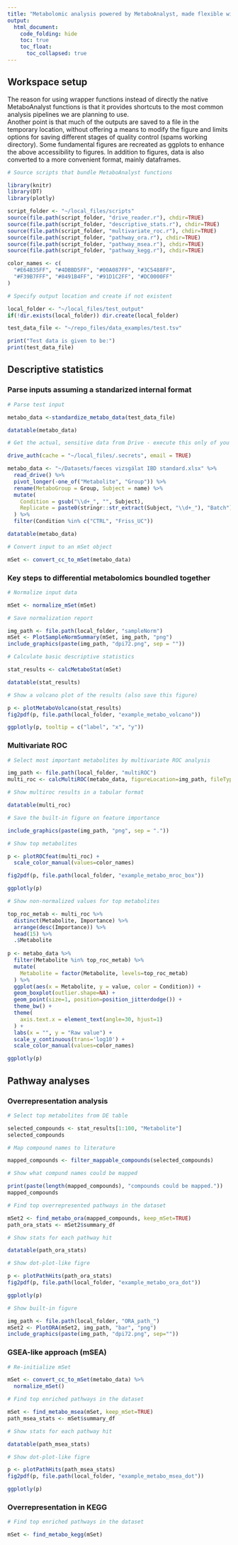 ```yaml
---
title: "Metabolomic analysis powered by MetaboAnalyst, made flexible with scripts"
output: 
  html_document:
    code_folding: hide
    toc: true
    toc_float:
      toc_collapsed: true
---
```


## Workspace setup

The reason for using wrapper functions instead of directly the native MetaboAnalyst functions is that it provides shortcuts to the most common analysis pipelines we are planning to use.  
Another point is that much of the outputs are saved to a file in the temporary location, without offering a means to modify the figure and limits options for saving different stages of quality control (spams working directory).
Some fundamental figures are recreated as ggplots to enhance the above accessibility to figures.
In addition to figures, data is also converted to a more convenient format, mainly dataframes.

```r
# Source scripts that bundle MetaboAnalyst functions

library(knitr)
library(DT)
library(plotly)

script_folder <- "~/local_files/scripts"
source(file.path(script_folder, "drive_reader.r"), chdir=TRUE)
source(file.path(script_folder, "descriptive_stats.r"), chdir=TRUE)
source(file.path(script_folder, "multivariate_roc.r"), chdir=TRUE)
source(file.path(script_folder, "pathway_ora.r"), chdir=TRUE)
source(file.path(script_folder, "pathway_msea.r"), chdir=TRUE)
source(file.path(script_folder, "pathway_kegg.r"), chdir=TRUE)

color_names <- c(
  "#E64B35FF", "#4DBBD5FF", "#00A087FF", "#3C5488FF",
  "#F39B7FFF", "#8491B4FF", "#91D1C2FF", "#DC0000FF"
)
```

```r
# Specify output location and create if not existent

local_folder <- "~/local_files/test_output"
if(!dir.exists(local_folder)) dir.create(local_folder)

test_data_file <- "~/repo_files/data_examples/test.tsv"

print("Test data is given to be:")
print(test_data_file)
```

## Descriptive statistics

### Parse inputs assuming a standarized internal format

```r
# Parse test input

metabo_data <-standardize_metabo_data(test_data_file)

datatable(metabo_data)
```

```r
# Get the actual, sensitive data from Drive - execute this only of you have a key

drive_auth(cache = "~/local_files/.secrets", email = TRUE)

metabo_data <- "~/Datasets/faeces vizsgálat IBD standard.xlsx" %>%
  read_drive() %>%
  pivot_longer(-one_of("Metabolite", "Group")) %>%
  rename(MetaboGroup = Group, Subject = name) %>%
  mutate(
    Condition = gsub("\\d+_", "", Subject),
    Replicate = paste0(stringr::str_extract(Subject, "\\d+_"), "Batch")
  ) %>%
  filter(Condition %in% c("CTRL", "Friss_UC"))

datatable(metabo_data)
```

```r
# Convert input to an mSet object

mSet <- convert_cc_to_mSet(metabo_data)
```

### Key steps to differential metabolomics boundled together

```r
# Normalize input data

mSet <- normalize_mSet(mSet)
```

```r
# Save normalization report

img_path <- file.path(local_folder, "sampleNorm")
mSet <- PlotSampleNormSummary(mSet, img_path, "png")
include_graphics(paste(img_path, "dpi72.png", sep = ""))
```

```r
# Calculate basic descriptive statistics

stat_results <- calcMetaboStat(mSet)

datatable(stat_results)
```

```r
# Show a volcano plot of the results (also save this figure)

p <- plotMetaboVolcano(stat_results)
fig2pdf(p, file.path(local_folder, "example_metabo_volcano"))

ggplotly(p, tooltip = c("label", "x", "y"))
```

### Multivariate ROC

```r
# Select most important metabolites by multivariate ROC analysis

img_path <- file.path(local_folder, "multiROC")
multi_roc <- calcMultiROC(metabo_data, figureLocation=img_path, fileType="png")
```

```r
# Show multiroc results in a tabular format

datatable(multi_roc)
```

```r
# Save the built-in figure on feature importance

include_graphics(paste(img_path, "png", sep = "."))
```

```r
# Show top metabolites

p <- plotROCfeat(multi_roc) +
  scale_color_manual(values=color_names)

fig2pdf(p, file.path(local_folder, "example_metabo_mroc_box"))

ggplotly(p)
```

```r
# Show non-normalized values for top metabolites

top_roc_metab <- multi_roc %>%
  distinct(Metabolite, Importance) %>%
  arrange(desc(Importance)) %>%
  head(15) %>%
  .$Metabolite
  
p <- metabo_data %>%
  filter(Metabolite %in% top_roc_metab) %>%
  mutate(
    Metabolite = factor(Metabolite, levels=top_roc_metab)
  ) %>%
  ggplot(aes(x = Metabolite, y = value, color = Condition)) + 
  geom_boxplot(outlier.shape=NA) +
  geom_point(size=1, position=position_jitterdodge()) +
  theme_bw() +
  theme(
    axis.text.x = element_text(angle=30, hjust=1)
  ) +
  labs(x = "", y = "Raw value") +
  scale_y_continuous(trans='log10') +
  scale_color_manual(values=color_names)

ggplotly(p)
```

## Pathway analyses

### Overrepresentation analysis

```r
# Select top metabolites from DE table

selected_compounds <- stat_results[1:100, "Metabolite"]
selected_compounds
```

```r
# Map compound names to literature

mapped_compounds <- filter_mappable_compounds(selected_compounds)
```

```r
# Show what compund names could be mapped

print(paste(length(mapped_compounds), "compounds could be mapped."))
mapped_compounds
```

```r
# Find top overrepresented pathways in the dataset

mSet2 <- find_metabo_ora(mapped_compounds, keep_mSet=TRUE)
path_ora_stats <- mSet2$summary_df
```

```r
# Show stats for each pathway hit

datatable(path_ora_stats)
```

```r
# Show dot-plot-like figre

p <- plotPathHits(path_ora_stats)
fig2pdf(p, file.path(local_folder, "example_metabo_ora_dot"))

ggplotly(p)
```

```r
# Show built-in figure

img_path <- file.path(local_folder, "ORA_path_")
mSet2 <- PlotORA(mSet2, img_path, "bar", "png")
include_graphics(paste(img_path, "dpi72.png", sep=""))
```

### GSEA-like approach (mSEA)

```r
# Re-initialize mSet

mSet <- convert_cc_to_mSet(metabo_data) %>%
  normalize_mSet()
```

```r
# Find top enriched pathways in the dataset

mSet <- find_metabo_msea(mSet, keep_mSet=TRUE)
path_msea_stats <- mSet$summary_df
```

```r
# Show stats for each pathway hit

datatable(path_msea_stats)
```

```r
# Show dot-plot-like figre

p <- plotPathHits(path_msea_stats)
fig2pdf(p, file.path(local_folder, "example_metabo_msea_dot"))

ggplotly(p)
```

### Overrepresentation in KEGG

```r
# Find top enriched pathways in the dataset

mSet <- find_metabo_kegg(mSet)
```

